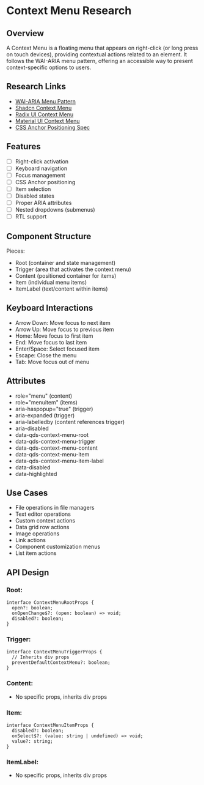 # Context Menu Research

## Overview
A Context Menu is a floating menu that appears on right-click (or long press on touch devices),
providing contextual actions related to an element. It follows the WAI-ARIA menu pattern, offering
an accessible way to present context-specific options to users.

## Research Links
- [WAI-ARIA Menu Pattern](https://www.w3.org/WAI/ARIA/apg/patterns/menubar/)
- [Shadcn Context Menu](https://ui.shadcn.com/docs/components/context-menu)
- [Radix UI Context Menu](https://www.radix-ui.com/primitives/docs/components/context-menu)
- [Material UI Context Menu](https://mui.com/material-ui/react-menu/#context-menu)
- [CSS Anchor Positioning Spec](https://developer.mozilla.org/en-US/docs/Web/CSS/anchor)

## Features
- [ ] Right-click activation
- [ ] Keyboard navigation
- [ ] Focus management
- [ ] CSS Anchor positioning
- [ ] Item selection
- [ ] Disabled states
- [ ] Proper ARIA attributes
- [ ] Nested dropdowns (submenus)
- [ ] RTL support

## Component Structure

Pieces:
- Root (container and state management)
- Trigger (area that activates the context menu)
- Content (positioned container for items)
- Item (individual menu items)
- ItemLabel (text/content within items)

## Keyboard Interactions
- Arrow Down: Move focus to next item
- Arrow Up: Move focus to previous item
- Home: Move focus to first item
- End: Move focus to last item
- Enter/Space: Select focused item
- Escape: Close the menu
- Tab: Move focus out of menu

## Attributes
- role="menu" (content)
- role="menuitem" (items)
- aria-haspopup="true" (trigger)
- aria-expanded (trigger)
- aria-labelledby (content references trigger)
- aria-disabled
- data-qds-context-menu-root
- data-qds-context-menu-trigger
- data-qds-context-menu-content
- data-qds-context-menu-item
- data-qds-context-menu-item-label
- data-disabled
- data-highlighted

## Use Cases
- File operations in file managers
- Text editor operations
- Custom context actions
- Data grid row actions
- Image operations
- Link actions
- Component customization menus
- List item actions

## API Design

### Root:
```tsx
interface ContextMenuRootProps {
  open?: boolean;
  onOpenChange$?: (open: boolean) => void;
  disabled?: boolean;
}
```

### Trigger:
```tsx
interface ContextMenuTriggerProps {
  // Inherits div props
  preventDefaultContextMenu?: boolean;
}
```

### Content:
- No specific props, inherits div props

### Item:
```tsx
interface ContextMenuItemProps {
  disabled?: boolean;
  onSelect$?: (value: string | undefined) => void;
  value?: string;
}
```

### ItemLabel:
- No specific props, inherits div props
